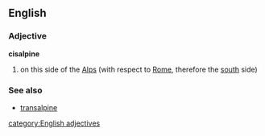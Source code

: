 ==English==
===Adjective===
'''cisalpine'''
# on this side of the [[Alps]] (with respect to [[Rome]], therefore the [[south]] side)
{{wikipediapar|Cisalpine Gaul}}
===See also===
*[[transalpine]]
[[category:English adjectives]]